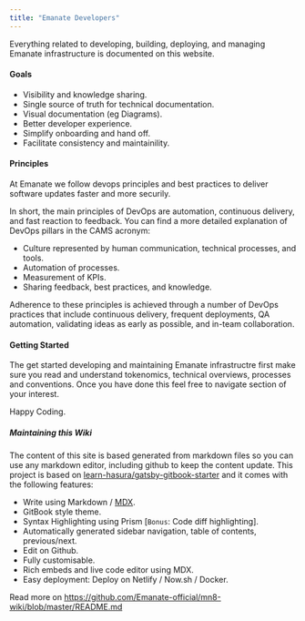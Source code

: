 ```yaml
---
title: "Emanate Developers"
---
```


Everything related to developing, building, deploying, and managing Emanate infrastructure is documented on this website.

#### Goals
- Visibility and knowledge sharing.
- Single source of truth for technical documentation.
- Visual documentation (eg Diagrams).
- Better developer experience.
- Simplify onboarding and hand off.
- Facilitate consistency and maintainility.

#### Principles

At Emanate we follow devops principles and best practices to deliver software updates faster and more securily.

In short, the main principles of DevOps are automation, continuous delivery, and fast reaction to feedback. You can find a more detailed explanation of DevOps pillars in the CAMS acronym:

- Culture represented by human communication, technical processes, and tools.
- Automation of processes.
- Measurement of KPIs.
- Sharing feedback, best practices, and knowledge.

Adherence to these principles is achieved through a number of DevOps practices that include continuous delivery, frequent deployments, QA automation, validating ideas as early as possible, and in-team collaboration.

#### Getting Started

The get started developing and maintaining Emanate infrastructre first make sure you read and understand tokenomics, technical overviews, processes and conventions. Once you have done this feel free to navigate section of your interest.

Happy Coding.

##### Maintaining this Wiki

The content of this site is based generated from markdown files so you can use any markdown editor, including github to keep the content update. This project is based on [learn-hasura/gatsby-gitbook-starter]() and it comes with the following features:

- Write using Markdown / [MDX](https://github.com/mdx-js/mdx).
- GitBook style theme.
- Syntax Highlighting using Prism [`Bonus`: Code diff highlighting].
- Automatically generated sidebar navigation, table of contents, previous/next.
- Edit on Github.
- Fully customisable.
- Rich embeds and live code editor using MDX.
- Easy deployment: Deploy on Netlify / Now.sh / Docker.

Read more on https://github.com/Emanate-official/mn8-wiki/blob/master/README.md
